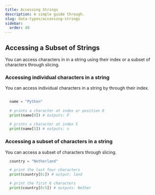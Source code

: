 ```yaml
---
title: Accessing Strings
description: A simple guide through.
slug: data-types/accessing-strings
sidebar:
  order: 40
---
```



## Accessing a Subset of Strings

You can access characters in in a string using their index or a subset of characters through slicing.

### Accessing individual characters in a string 

You can access individual characters in a string by through their index.

```py title="example of accessing a character in a string"
  
  name = "Python"
  
  # prints a character at index or position 0
  print(name[0]) # outputs: P 
  
  # prints a character at index 5
  print(name[5]) # outputs: n

```


### Accessing a subset of characters in a string

You can access a subset of characters through slicing.

```py title="example of accessing substring"
  country = "Netherland"

  # print the last four characters
  print(country[6:]) # output: land

  # print the first 6 characters 
  print(country[0:5]) # outputs: Nether
```

